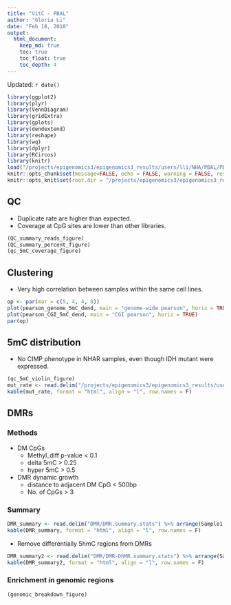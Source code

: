 ```yaml
---
title: "VitC - PBAL"
author: "Gloria Li"
date: "Feb 18, 2018"
output: 
  html_document:
    keep_md: true
    toc: true
    toc_float: true
    toc_depth: 4
---
```


Updated: `r date()`

```r
library(ggplot2)
library(plyr)
library(VennDiagram)
library(gridExtra)
library(gplots)
library(dendextend)
library(reshape)
library(wq)
library(dplyr)
library(RCircos)
library(knitr)
load("/projects/epigenomics3/epigenomics3_results/users/lli/NHA/PBAL/PBAL.Rdata")
knitr::opts_chunk$set(message=FALSE, echo = FALSE, warning = FALSE, results = FALSE, fig.height = 6, fig.width = 6) 
knitr::opts_knit$set(root.dir = "/projects/epigenomics3/epigenomics3_results/users/lli/NHA/PBAL/")
```

## QC
* Duplicate rate are higher than expected.      
* Coverage at CpG sites are lower than other libraries.     

```r
(QC_summary_reads_figure)
(QC_summary_percent_figure)
(qc_5mC_coverage_figure)
```

## Clustering
* Very high correlation between samples within the same cell lines.    

```r
op <- par(mar = c(5, 4, 4, 8))
plot(pearson_genome_5mC_dend, main = "genome-wide pearson", horiz = TRUE)
plot(pearson_CGI_5mC_dend, main = "CGI pearson", horiz = TRUE)
par(op)
```

## 5mC distribution
* No CIMP phenotype in NHAR samples, even though IDH mutant were expressed.   

```r
(qc_5mC_violin_figure)
mut_rate <- read.delim("/projects/epigenomics3/epigenomics3_results/users/lli/NHA/IDH.mutant.rate.txt") %>% filter(Assay == "RNAseq")
kable(mut_rate, format = "html", align = "l", row.names = F)
```

## DMRs
### Methods
* DM CpGs      
	+ Methyl_diff p-value < 0.1       
	+ delta 5mC > 0.25       
	+ hyper 5mC > 0.5     
* DMR dynamic growth     
	+ distance to adjacent DM CpG < 500bp      
	+ No. of CpGs > 3       

### Summary

```r
DMR_summary <- read.delim("DMR/DMR.summary.stats") %>% arrange(Sample1, Sample2)
kable(DMR_summary, format = "html", align = "l", row.names = F)
```

* Remove differentially 5hmC regions from DMRs    

```r
DMR_summary2 <- read.delim("DMR/DMR-DhMR.summary.stats") %>% arrange(Sample1, Sample2)
kable(DMR_summary2, format = "html", align = "l", row.names = F)
```

### Enrichment in genomic regions 

```r
(genomic_breakdown_figure)
```


